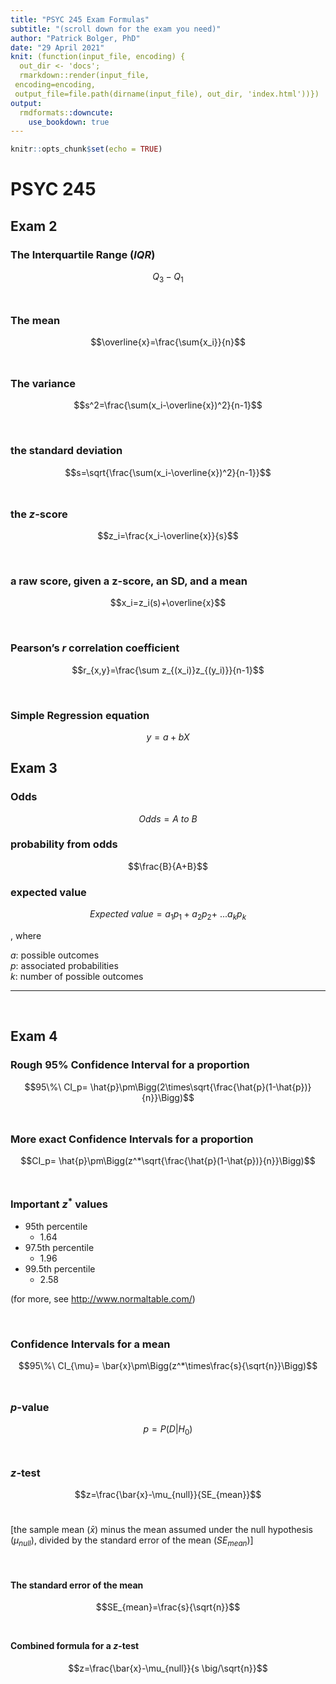 ```yaml
---
title: "PSYC 245 Exam Formulas"
subtitle: "(scroll down for the exam you need)"
author: "Patrick Bolger, PhD"
date: "29 April 2021"
knit: (function(input_file, encoding) {
  out_dir <- 'docs';
  rmarkdown::render(input_file,
 encoding=encoding,
 output_file=file.path(dirname(input_file), out_dir, 'index.html'))})
output: 
  rmdformats::downcute:
    use_bookdown: true
---
```


```r
knitr::opts_chunk$set(echo = TRUE)
```


# PSYC 245

## Exam 2

### The Interquartile Range (*IQR*)

$$Q_3-Q_1$$
<br/>

### The mean

$$\overline{x}=\frac{\sum{x_i}}{n}$$
<br/>

### The variance


$$s^2=\frac{\sum(x_i-\overline{x})^2}{n-1}$$

<br/>

### the standard deviation

$$s=\sqrt{\frac{\sum(x_i-\overline{x})^2}{n-1}}$$
<br/>

### the *z*-score


$$z_i=\frac{x_i-\overline{x}}{s}$$

<br/>

### a raw score, given a z-score, an SD, and a mean

$$x_i=z_i(s)+\overline{x}$$

<br/>

### Pearson's *r* correlation coefficient

$$r_{x,y}=\frac{\sum z_{(x_i)}z_{(y_i)}}{n-1}$$

<br/>

### Simple Regression equation

$$y=a+bX$$

## Exam 3

### Odds

$$Odds = A\ to\ B$$

### probability from odds

$$\frac{B}{A+B}$$

### expected value

$$Expected\ value=a_1p_1+a_2p_2+\ ...a_kp_k$$

, where

*a*: possible outcomes  
*p*: associated probabilities  
*k*: number of possible outcomes  

---

<br/>

## Exam 4

### **Rough** 95% Confidence Interval for a proportion

$$95\%\ CI_p= \hat{p}\pm\Bigg(2\times\sqrt{\frac{\hat{p}(1-\hat{p})}{n}}\Bigg)$$
<br/>

### **More exact** Confidence Intervals for a proportion

$$CI_p= \hat{p}\pm\Bigg(z^*\sqrt{\frac{\hat{p}(1-\hat{p})}{n}}\Bigg)$$
<br/>

### Important $z^*$ values

- 95th percentile  
  - 1.64  
- 97.5th percentile  
  - 1.96  
- 99.5th percentile  
  - 2.58  
  
(for more, see [http://www.normaltable.com/](http://www.normaltable.com/))
  
<br/>

### Confidence Intervals for a mean

$$95\%\ CI_{\mu}= \bar{x}\pm\Bigg(z^*\times\frac{s}{\sqrt{n}}\Bigg)$$
<br/>

### *p*-value

$$p=P\big(D|H_0\big)$$
<br/>

### *z*-test

$$z=\frac{\bar{x}-\mu_{null}}{SE_{mean}}$$
<br/>

[the sample mean ($\bar{x}$) minus the mean assumed under the null hypothesis ($\mu_{null}$), divided by the standard error of the mean ($SE_{mean}$)]

<br/>

#### The standard error of the mean

$$SE_{mean}=\frac{s}{\sqrt{n}}$$
<br/>

#### Combined formula for a *z*-test

$$z=\frac{\bar{x}-\mu_{null}}{s \big/\sqrt{n}}$$
